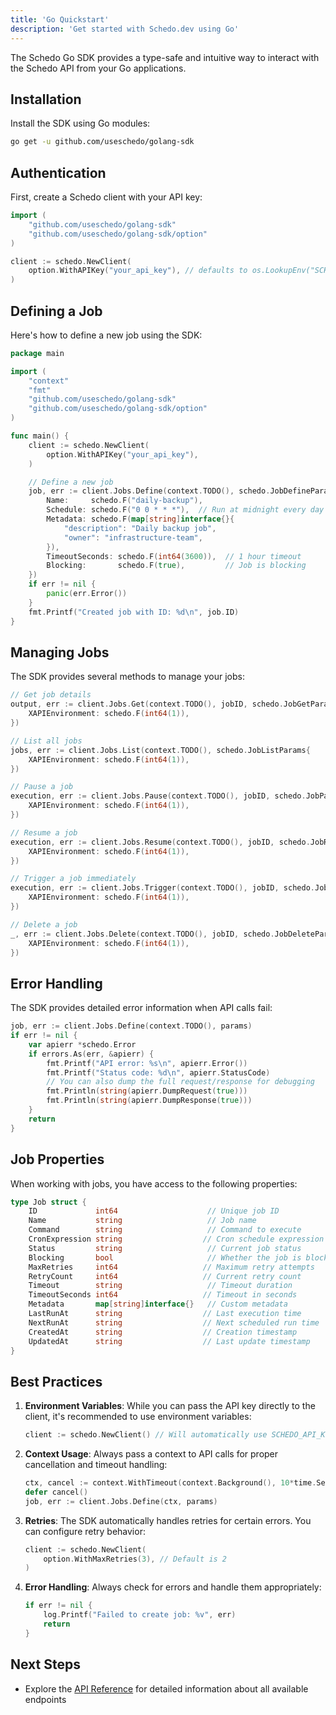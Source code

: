 ```yaml
---
title: 'Go Quickstart'
description: 'Get started with Schedo.dev using Go'
---
```


The Schedo Go SDK provides a type-safe and intuitive way to interact with the Schedo API from your Go applications.

## Installation

Install the SDK using Go modules:

```bash
go get -u github.com/useschedo/golang-sdk
```

## Authentication

First, create a Schedo client with your API key:

```go
import (
    "github.com/useschedo/golang-sdk"
    "github.com/useschedo/golang-sdk/option"
)

client := schedo.NewClient(
    option.WithAPIKey("your_api_key"), // defaults to os.LookupEnv("SCHEDO_API_KEY")
)
```

## Defining a Job

Here's how to define a new job using the SDK:

```go
package main

import (
    "context"
    "fmt"
    "github.com/useschedo/golang-sdk"
    "github.com/useschedo/golang-sdk/option"
)

func main() {
    client := schedo.NewClient(
        option.WithAPIKey("your_api_key"),
    )

    // Define a new job
    job, err := client.Jobs.Define(context.TODO(), schedo.JobDefineParams{
        Name:     schedo.F("daily-backup"),
        Schedule: schedo.F("0 0 * * *"),  // Run at midnight every day
        Metadata: schedo.F(map[string]interface{}{
            "description": "Daily backup job",
            "owner": "infrastructure-team",
        }),
        TimeoutSeconds: schedo.F(int64(3600)),  // 1 hour timeout
        Blocking:       schedo.F(true),         // Job is blocking
    })
    if err != nil {
        panic(err.Error())
    }
    fmt.Printf("Created job with ID: %d\n", job.ID)
}
```

## Managing Jobs

The SDK provides several methods to manage your jobs:

```go
// Get job details
output, err := client.Jobs.Get(context.TODO(), jobID, schedo.JobGetParams{
    XAPIEnvironment: schedo.F(int64(1)),
})

// List all jobs
jobs, err := client.Jobs.List(context.TODO(), schedo.JobListParams{
    XAPIEnvironment: schedo.F(int64(1)),
})

// Pause a job
execution, err := client.Jobs.Pause(context.TODO(), jobID, schedo.JobPauseParams{
    XAPIEnvironment: schedo.F(int64(1)),
})

// Resume a job
execution, err := client.Jobs.Resume(context.TODO(), jobID, schedo.JobResumeParams{
    XAPIEnvironment: schedo.F(int64(1)),
})

// Trigger a job immediately
execution, err := client.Jobs.Trigger(context.TODO(), jobID, schedo.JobTriggerParams{
    XAPIEnvironment: schedo.F(int64(1)),
})

// Delete a job
_, err := client.Jobs.Delete(context.TODO(), jobID, schedo.JobDeleteParams{
    XAPIEnvironment: schedo.F(int64(1)),
})
```

## Error Handling

The SDK provides detailed error information when API calls fail:

```go
job, err := client.Jobs.Define(context.TODO(), params)
if err != nil {
    var apierr *schedo.Error
    if errors.As(err, &apierr) {
        fmt.Printf("API error: %s\n", apierr.Error())
        fmt.Printf("Status code: %d\n", apierr.StatusCode)
        // You can also dump the full request/response for debugging
        fmt.Println(string(apierr.DumpRequest(true)))
        fmt.Println(string(apierr.DumpResponse(true)))
    }
    return
}
```

## Job Properties

When working with jobs, you have access to the following properties:

```go
type Job struct {
    ID             int64                    // Unique job ID
    Name           string                   // Job name
    Command        string                   // Command to execute
    CronExpression string                  // Cron schedule expression
    Status         string                   // Current job status
    Blocking       bool                     // Whether the job is blocking
    MaxRetries     int64                   // Maximum retry attempts
    RetryCount     int64                   // Current retry count
    Timeout        string                   // Timeout duration
    TimeoutSeconds int64                   // Timeout in seconds
    Metadata       map[string]interface{}   // Custom metadata
    LastRunAt      string                  // Last execution time
    NextRunAt      string                  // Next scheduled run time
    CreatedAt      string                  // Creation timestamp
    UpdatedAt      string                  // Last update timestamp
}
```

## Best Practices

1. **Environment Variables**: While you can pass the API key directly to the client, it's recommended to use environment variables:
   ```go
   client := schedo.NewClient() // Will automatically use SCHEDO_API_KEY
   ```

2. **Context Usage**: Always pass a context to API calls for proper cancellation and timeout handling:
   ```go
   ctx, cancel := context.WithTimeout(context.Background(), 10*time.Second)
   defer cancel()
   job, err := client.Jobs.Define(ctx, params)
   ```

3. **Retries**: The SDK automatically handles retries for certain errors. You can configure retry behavior:
   ```go
   client := schedo.NewClient(
       option.WithMaxRetries(3), // Default is 2
   )
   ```

4. **Error Handling**: Always check for errors and handle them appropriately:
   ```go
   if err != nil {
       log.Printf("Failed to create job: %v", err)
       return
   }
   ```

## Next Steps

- Explore the [API Reference](/api-reference) for detailed information about all available endpoints 